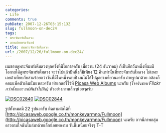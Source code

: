 ```yaml
---
categories:
- Life
comments: true
pubDate: 2007-12-26T03:15:13Z
slug: fullmoon-on-dec24
tags:
- พระจันทร์เต็มดวง
- ภาพภ่ายพระจันทร์
title: ชมพระจันทร์เต็มดวง
url: /2007/12/26/fullmoon-on-dec24/
---
```


ผมชอบดูพระจันทร์เต็มดวงทุกครั้งที่มีโอกาสครับ เมื่อวาน (24 ธันวาคม) ก็เป็นอีกวันหนึ่งที่ผมมีโอกาสได้ดูพระจันทร์เต็มดวง จะว่าไปแล้วปีหนึ่งก็มีเพียง 12 คืนเท่านั้นที่พระจันทร์เต็มดวง ไม่เยอะเลยถ้าเทียบกับสามร้อยกว่าวันที่มีในหนึ่งรอบปี ผมไม่ได้ไปดูอย่างเดียวนะครับ ถ่ายรูปมาด้วย กล้องก็คอมแพ็คตัวเดิมนั่นแหละครับ ทำแกลอรี่ไว้ที่ [Picasa Web Albums](http://picasaweb.google.co.th/monkeyarmno/Fullmoon) นะครับ _(ใจจริงชอบ Flickr กว่าตั้งเยอะ แต่มันช้าไปนิด)_ ตัวอย่างภาพเล็กๆน้อยๆครับ



[![DSC02840](https://armno.in.th/wp-content/uploads/2007/12/dsc02840-thumb.jpg)](https://armno.in.th/wp-content/uploads/2007/12/dsc02840.jpg) [![DSC02844](https://armno.in.th/wp-content/uploads/2007/12/dsc02844-thumb.jpg)](https://armno.in.th/wp-content/uploads/2007/12/dsc02844.jpg)



รูปทั้งหมดมี 22 รูปนะครับ ติดตามต่อได้ที่ [http://picasaweb.google.co.th/monkeyarmno/Fullmoon](http://picasaweb.google.co.th/monkeyarmno/Fullmoon) นะครับ อาจมีภาพกลุ่มดาวตามใจฉันโผล่มาด้วยเล็กน้อยพองาม วันนี้เหนื่อยจริงๆ T-T
